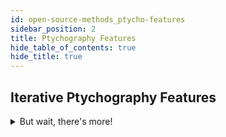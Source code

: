 ```yaml
---
id: open-source-methods_ptycho-features
sidebar_position: 2
title: Ptychography Features
hide_table_of_contents: true
hide_title: true
---
```




<OutlineImageLight width="240px" height="60px" className="outline-header"/>

## Iterative Ptychography Features

<Tabs Lazy>
  <TabItem value="reconstruction-algorithms" label="Reconstruction Algorithms" default>
    <PtychoFeature01 width="90%" height="100%"/>
  </TabItem>
  <TabItem value="partial-coherence" label="Partial Coherence">
    <PtychoFeature03 width="85%" height="100%"/>
  </TabItem>
  <TabItem value="thick-samples" label="Thick Samples">
    <PtychoFeature04 width="100%" height="100%"/>
  </TabItem>
  <TabItem value="probe-regularizations" label="Probe Regularizations">
    <PtychoFeature02 width="75%" height="100%"/>
  </TabItem>
</Tabs>

<details>
<summary>But wait, there's more!</summary>

- Probe position refinement
- Hyperparameter tuning using Bayesian optimization
- **Joint ptychographic tomographic** 3D reconstructions
- **Simultaneous electrostatic/magnetic** 2D & 3D reconstructions
- See our recent preprint [2309.05250](https://arxiv.org/abs/2309.05250) for more!

</details>
